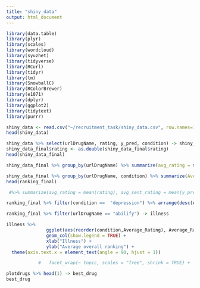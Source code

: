 ```yaml
---
title: "shiny_data"
output: html_document
---
```


```r
library(data.table)
library(plyr)
library(scales)
library(wordcloud)
library(syuzhet)
library(tidyverse)
library(RCurl)
library(tidyr)
library(tm)
library(SnowballC)
library(RColorBrewer)
library(e1071)
library(dplyr)
library(ggplot2)
library(tidytext)
library(purrr)
```


```r
shiny_data <- read.csv("~/recruitment_task/shiny_data.csv", row.names=1)
head(shiny_data)
```

```r
shiny_data %>% select(urlDrugName, rating, y_pred, condition) -> shiny_data_final
shiny_data_final$rating <- as.double(shiny_data_final$rating)
head(shiny_data_final) 
```


```r
shiny_data_final %>% group_by(urlDrugName) %>% summarize(avg_rating = mean(rating), avg_sent_rating = mean(y_pred), n_reviewes= n()) 
```
```r
shiny_data_final %>% group_by(urlDrugName, condition) %>% summarize(Average_Rating = mean(rating), Average_Sentiment_Rating = mean(y_pred), n_reviews= n()) -> ranking_final
head(ranking_final)
```

```r
 #%>% summarize(avg_rating = mean(rating), avg_sent_rating = mean(y_pred)) 


```
```r
ranking_final %>% filter(condition ==  "depression") %>% arrange(desc(Average_Rating),desc(Average_Sentiment_Rating))  %>% head(5) -> plotdrugs 

```

```r

ranking_final %>% filter(urlDrugName == "abilify") -> illness

illness %>%
               ggplot(aes(reorder(condition,Average_Rating), Average_Rating, fill = Average_Sentiment_Rating)) +
               geom_col(show.legend = TRUE) +
               xlab("Illness") +
               ylab("Average overall ranking") +
  theme(axis.text.x = element_text(angle = 90, hjust = 1))

            #   facet_wrap(~ topic, scales = "free", shrink = TRUE) +
```

```r
plotdrugs %>% head(1) -> best_drug
best_drug
```


